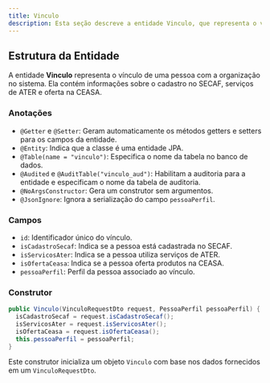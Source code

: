 ```yaml
---
title: Vinculo
description: Esta seção descreve a entidade Vinculo, que representa o vínculo de uma pessoa com a organização no sistema.
---
```


## Estrutura da Entidade

A entidade **Vinculo** representa o vínculo de uma pessoa com a organização no sistema. Ela contém informações sobre o cadastro no SECAF, serviços de ATER e oferta na CEASA.

### Anotações

- `@Getter` e `@Setter`: Geram automaticamente os métodos getters e setters para os campos da entidade.
- `@Entity`: Indica que a classe é uma entidade JPA.
- `@Table(name = "vinculo")`: Especifica o nome da tabela no banco de dados.
- `@Audited` e `@AuditTable("vinculo_aud")`: Habilitam a auditoria para a entidade e especificam o nome da tabela de auditoria.
- `@NoArgsConstructor`: Gera um construtor sem argumentos.
- `@JsonIgnore`: Ignora a serialização do campo `pessoaPerfil`.

### Campos

- `id`: Identificador único do vínculo.
- `isCadastroSecaf`: Indica se a pessoa está cadastrada no SECAF.
- `isServicosAter`: Indica se a pessoa utiliza serviços de ATER.
- `isOfertaCeasa`: Indica se a pessoa oferta produtos na CEASA.
- `pessoaPerfil`: Perfil da pessoa associado ao vínculo.

### Construtor

```java
public Vinculo(VinculoRequestDto request, PessoaPerfil pessoaPerfil) {
  isCadastroSecaf = request.isCadastroSecaf();
  isServicosAter = request.isServicosAter();
  isOfertaCeasa = request.isOfertaCeasa();
  this.pessoaPerfil = pessoaPerfil;
}
```

Este construtor inicializa um objeto `Vinculo` com base nos dados fornecidos em um `VinculoRequestDto`.
